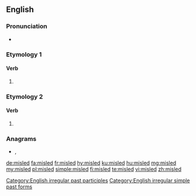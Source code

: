 ==English==

===Pronunciation===
* {{IPA|/ˌmɪsˈlɛd/|lang=en}}

===Etymology 1===

====Verb====
{{head|en|verb form}}

# {{en-past of|mislead}}

===Etymology 2===

====Verb====
{{head|en|verb form}}

# {{en-past of|misle}}

===Anagrams===
* {{l|en|slimed}}, {{l|en|smiled}}

[[Category:English irregular past participles]]
[[Category:English irregular simple past forms]]

[[de:misled]]
[[fa:misled]]
[[fr:misled]]
[[hy:misled]]
[[ku:misled]]
[[hu:misled]]
[[mg:misled]]
[[my:misled]]
[[pl:misled]]
[[simple:misled]]
[[fi:misled]]
[[te:misled]]
[[vi:misled]]
[[zh:misled]]